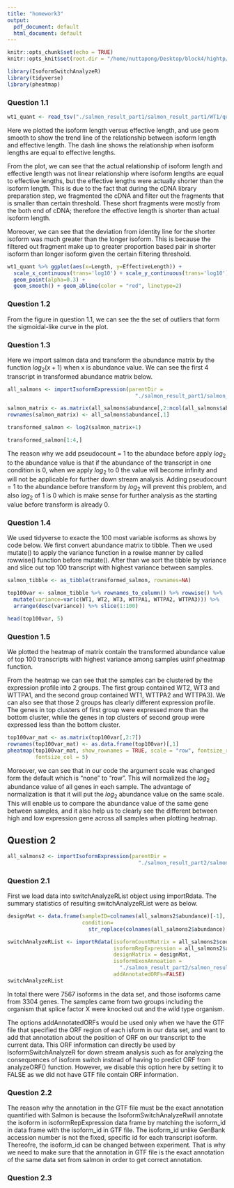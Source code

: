 ```yaml
---
title: "homework3"
output:
  pdf_document: default
  html_document: default
---
```


```r
knitr::opts_chunk$set(echo = TRUE)
knitr::opts_knit$set(root.dir = "/home/nuttapong/Desktop/block4/hightp/homework3/HW3_combined_handout/HW3_combined_handout/")
```

```r

library(IsoformSwitchAnalyzeR)
library(tidyverse)
library(pheatmap)

```

### Question 1.1

```r
wt1_quant <- read_tsv("./salmon_result_part1/salmon_result_part1/WT1/quant.sf")
```


Here we plotted the isoform length versus effective length, and use geom smooth to show the trend line of the relationship between isoform length and effective length. The dash line shows the relationship when isoform lengths are equal to effective lengths.

From the plot, we can see that the actual relationship of isoform length and effective length was not linear relationship where isoform lengths are equal to effective lengths, but the effective lengths were actually shorter than the isoform length. This is due to the fact that during the cDNA library preparation step, we fragmented the cDNA and filter out the fragments that is smaller than certain threshold. 
These short fragments were mostly from the both end of cDNA; therefore the effective length is shorter than actual isoform length. 

Moreover, we can see that the deviation from identity line for the shorter isoform was much greater than the longer isoform. This is because the filtered out fragment make up to greater proportion based pair in shorter isoform than longer isoform given the certain filtering threshold. 

```r
wt1_quant %>% ggplot(aes(x=Length, y=EffectiveLength)) + 
  scale_x_continuous(trans='log10') + scale_y_continuous(trans='log10')  + 
  geom_point(alpha=0.3) +
  geom_smooth() + geom_abline(color = "red", linetype=2)
```

### Question 1.2

From the figure in question 1.1, we can see the the set of outliers that form the sigmoidal-like curve in the plot.

### Question 1.3

Here we import salmon data and transform the abundance matrix by the function $log_2(x+1)$ when x is abundance value. We can see the first 4 transcript in transformed abundance matrix below.

```r

all_salmons <- importIsoformExpression(parentDir =
                                         "./salmon_result_part1/salmon_result_part1/")
```

```r
salmon_matrix <- as.matrix(all_salmons$abundance[,2:ncol(all_salmons$abundance)])
rownames(salmon_matrix) <- all_salmons$abundance[,1]

transformed_salmon <- log2(salmon_matrix+1)

transformed_salmon[1:4,]
```

The reason why we add pseudocount = 1 to the abundace before apply $log_2$ to the abundance value is that if the abundance of the transcript in one condition is 0, when we apply $log_2$ to 0 the value will become infinity and will not be applicable for further down stream analysis. Adding pseudocount = 1 to the abundance before transform by $log_2$ will prevent this problem, and also $log_2$ of 1 is 0 which is make sense for further analysis as the starting value before transform is already 0.


### Question 1.4

We used tidyverse to exacte the 100 most variable isoforms as shows by code below. We first convert abundance matrix to tibble. Then we used mutate() to apply the variance function in a rowise manner by called rowwise() function before mutate(). After than we sort the tibble by variance and slice out top 100 transcript with highest variance between samples.

```r
salmon_tibble <- as_tibble(transformed_salmon, rownames=NA)

top100var <- salmon_tibble %>% rownames_to_column() %>% rowwise() %>% 
  mutate(variance=var(c(WT1, WT2, WT3, WTTPA1, WTTPA2, WTTPA3))) %>% 
  arrange(desc(variance)) %>% slice(1:100)

head(top100var, 5)

```

### Question 1.5

We plotted the heatmap of matrix contain the transformed abundance value of top 100 transcripts with highest variance among samples usinf pheatmap function.

From the heatmap we can see that the samples can be clustered by the expression profile into 2 groups. The first group contained WT2, WT3 and WTTPA1, and the second group contained WT1, WTTPA2 and WTTPA3). We can also see that those 2 groups has clearly different expression profile. The genes in top clusters of first group were expressed more than the bottom cluster, while the genes in top clusters of second group were expressed less than the bottom cluster. 

```r
top100var_mat <- as.matrix(top100var[,2:7])
rownames(top100var_mat) <- as.data.frame(top100var)[,1]
pheatmap(top100var_mat, show_rownames = TRUE, scale = "row", fontsize_row = 3, 
         fontsize_col = 5)
```

Moreover, we can see that in our code the argument scale was changed form the default which is "none" to "row". This will normalized the $log_2$ abundance value of all genes in each sample. The advantage of normalization is that it will put the $log_2$ abundance value on the same scale. This will enable us to compare the abundance value of the same gene between samples, and it also help us to clearly see the different between high and low expression gene across all samples when plotting heatmap.


## Question 2


```r
all_salmons2 <- importIsoformExpression(parentDir =
                                          "./salmon_result_part2/salmon_result_part2/")
```

### Question 2.1

First we load data into switchAnalyzeRList object using importRdata. The summary statistics of resulting switchAnalyzeRList were as below. 

```r
designMat <- data.frame(sampleID=colnames(all_salmons2$abundance)[-1],
                        condition=
                          str_replace(colnames(all_salmons2$abundance)[-1], "[0-9]", ""))

switchAnalyzeRList <- importRdata(isoformCountMatrix = all_salmons2$counts,
                                  isoformRepExpression = all_salmons2$abundance,
                                  designMatrix = designMat,
                                  isoformExonAnnoation =
                                    "./salmon_result_part2/salmon_result_part2/subset.gtf", 
                                  addAnnotatedORFs=FALSE)
switchAnalyzeRList
```

In total there were 7567 isoforms in the data set, and those isoforms came from 3304 genes. The samples came from two groups including the organism that splice factor X were knocked out and the wild type organism.

The options addAnnotatedORFs would be used only when we have the GTF file that specified the ORF region of each isform in our data set, and want to add that annotation about the position of ORF on our transcript to the current data. This ORF information can directly be used by IsoformSwitchAnalyzeR for down stream analysis such as for analyzing the consequences of isoform switch instead of having to predict ORF from analyzeORF() function.
However, we disable this option here by setting it to FALSE as we did not have GTF file contain ORF information.


### Question 2.2

The reason why the annotation in the GTF file must be the exact annotation quantified with Salmon is because the IsoformSwitchAnalyzeRwill annotate the isoform in isoformRepExpression data frame by matching the isoform_id in data frame with the isoform_id in GTF file. The isoform_id unlike GenBank accession number is not the fixed, specific id for each transcript isoform. Thereofre, the isoform_id can be changed between experiment. That is why we need to make sure that the annotation in GTF file is the exact annotation of the same data set from salmon in order to get correct annotation.


### Question 2.3

```r

```



